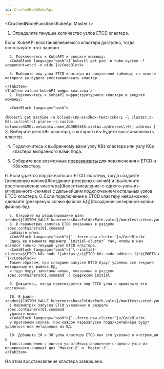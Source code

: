 ```yaml
---
id: CrushedNodeKubeApi
---
```





<CrushedNodeFunctionsKubeApi.Master />

  1. Определите текущее количество узлов ETCD кластера.

  <Tabs groupId="etcd-kubeapi">
    <TabItem value='KubeAPI восстанавливаемого кластера'>
      Если  KubeAPI восстанавливаемого  кластера доступно, тогда используйте этот вариант.

      2. Подключитесь к KubeAPI и введите команду:
      <CodeBlock language="bash">{`kubectl get pod -n kube-system -l component=etcd -o wide`}</CodeBlock>

      3. Выберите под узла ETCD кластера из полученной таблицы, на основе которого вы будете восстанавливать кластер.

    </TabItem>
    <TabItem value='kubeAPI инфра кластера'>
      2. Подключитесь к KubeAPI инфраструктурного кластера и введите команду:

      <CodeBlock language="bash">
  {`kubectl get machine -n bcloud-k8s-sandbox-test-csko-1
    -l cluster.x-k8s.io/control-plane=
    -o custom-columns=NAME:.metadata.name,ADDRESSES:status.addresses\[0\].address
  `}
      </CodeBlock>
      3. Выберите узел k8s кластера, с которого вы будете восстанавливать кластер.
    </TabItem>
  </Tabs>

  4. Подключитесь к выбранному вами узлу K8s кластера или узлу K8s кластера выбранного вами пода.

  5. Cоберите все возможные [пререквизиты](#подготовка-окружения) для подключения к ETCD и K8s кластеру.

  <Tabs groupId="etcd-status">
    <TabItem value='ETCD кластер работает'>
      6. Если удается подключиться к ETCD кластеру, тогда создайте [резервную копию](#создание-резервных-копий)
      и [выполните восстановление кластера](#восстановление-с-одного-узла-из-мгновенного-снимка) с дальнейшим подключением
      остальных узлов ETCD кластера.
    </TabItem>
    <TabItem value='ETCD кластер не работает'>
      6. Если подключение к ETCD кластеру невозможно, сделайте [резервную копию файлов БД](#создание-резервной-копии-файлов-бд).

      7. Откройте на редактирование файл <code>${CUSTOM_VALUE.kubernetesBaseFolderPath.value}/manifests/etcd.yaml</code>.
      8. В параметрах запуска ETCD указанных в разделе `spec.containers[0].command`
      добавьте ключ:
      <CodeBlock language="bash">{`--force-new-cluster`}</CodeBlock>
      Здесь же измените параметр `initial-cluster` так, чтобы в нем остался только текущий узел ETCD кластера.
      <CodeBlock language="bash">{`\--initial-cluster=${ETCD_k8s_node_1}=https://${ETCD_k8s_node_address_1}:${PORTS.etcdPeer.portNumber} `}</CodeBlock>
      Таким образом, при следущем запуске ETCD будут удалены все текущие метаданные из файлов БД,
      и туда будут записаны новые, указанные в разделе `spec.containers[0].command` с суффиксом initial.

      9. Дождитесь, когда пересоздастся под ETCD узла и проверьте его состояние.

      10. В файле <code>${CUSTOM_VALUE.kubernetesBaseFolderPath.value}/manifests/etcd.yaml</code>
      в параметрах запуска ETCD указанных в разделе `spec.containers[0].command`
      удалите ключ:
      <CodeBlock language="bash">{`--force-new-cluster`}</CodeBlock>
      В противном случае, при каждом перезапуске пода/контейнера будут удаляться все метаданные из БД.

      10. Добавьте 2й и 3й узлы кластера ETCD как это указано в инструкции к
      [восстановлению с одного узла](#восстановление-с-одного-узла-из-мгновенного-снимка) для `Master-2` и `Master-3`.
    </TabItem>
  </Tabs>

  На этом восстановление кластера завершено.
